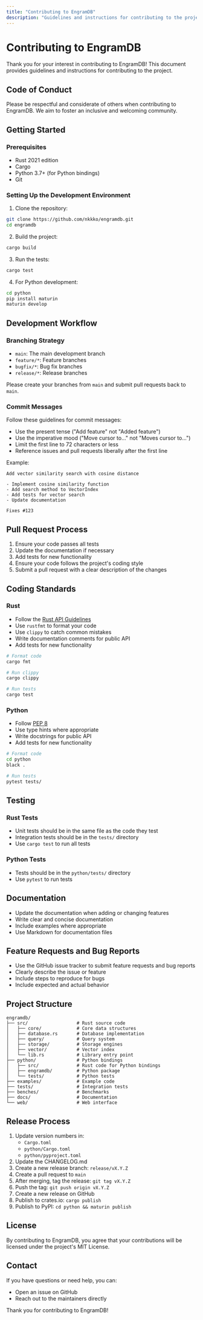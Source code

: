 ```yaml
---
title: "Contributing to EngramDB"
description: "Guidelines and instructions for contributing to the project"
---
```


# Contributing to EngramDB

Thank you for your interest in contributing to EngramDB! This document provides guidelines and instructions for contributing to the project.

## Code of Conduct

Please be respectful and considerate of others when contributing to EngramDB. We aim to foster an inclusive and welcoming community.

## Getting Started

### Prerequisites

- Rust 2021 edition
- Cargo
- Python 3.7+ (for Python bindings)
- Git

### Setting Up the Development Environment

1. Clone the repository:

```bash
git clone https://github.com/nkkko/engramdb.git
cd engramdb
```

2. Build the project:

```bash
cargo build
```

3. Run the tests:

```bash
cargo test
```

4. For Python development:

```bash
cd python
pip install maturin
maturin develop
```

## Development Workflow

### Branching Strategy

- `main`: The main development branch
- `feature/*`: Feature branches
- `bugfix/*`: Bug fix branches
- `release/*`: Release branches

Please create your branches from `main` and submit pull requests back to `main`.

### Commit Messages

Follow these guidelines for commit messages:

- Use the present tense ("Add feature" not "Added feature")
- Use the imperative mood ("Move cursor to..." not "Moves cursor to...")
- Limit the first line to 72 characters or less
- Reference issues and pull requests liberally after the first line

Example:
```
Add vector similarity search with cosine distance

- Implement cosine similarity function
- Add search method to VectorIndex
- Add tests for vector search
- Update documentation

Fixes #123
```

## Pull Request Process

1. Ensure your code passes all tests
2. Update the documentation if necessary
3. Add tests for new functionality
4. Ensure your code follows the project's coding style
5. Submit a pull request with a clear description of the changes

## Coding Standards

### Rust

- Follow the [Rust API Guidelines](https://rust-lang.github.io/api-guidelines/)
- Use `rustfmt` to format your code
- Use `clippy` to catch common mistakes
- Write documentation comments for public API
- Add tests for new functionality

```bash
# Format code
cargo fmt

# Run clippy
cargo clippy

# Run tests
cargo test
```

### Python

- Follow [PEP 8](https://www.python.org/dev/peps/pep-0008/)
- Use type hints where appropriate
- Write docstrings for public API
- Add tests for new functionality

```bash
# Format code
cd python
black .

# Run tests
pytest tests/
```

## Testing

### Rust Tests

- Unit tests should be in the same file as the code they test
- Integration tests should be in the `tests/` directory
- Use `cargo test` to run all tests

### Python Tests

- Tests should be in the `python/tests/` directory
- Use `pytest` to run tests

## Documentation

- Update the documentation when adding or changing features
- Write clear and concise documentation
- Include examples where appropriate
- Use Markdown for documentation files

## Feature Requests and Bug Reports

- Use the GitHub issue tracker to submit feature requests and bug reports
- Clearly describe the issue or feature
- Include steps to reproduce for bugs
- Include expected and actual behavior

## Project Structure

```
engramdb/
├── src/                  # Rust source code
│   ├── core/             # Core data structures
│   ├── database.rs       # Database implementation
│   ├── query/            # Query system
│   ├── storage/          # Storage engines
│   ├── vector/           # Vector index
│   └── lib.rs            # Library entry point
├── python/               # Python bindings
│   ├── src/              # Rust code for Python bindings
│   ├── engramdb/         # Python package
│   └── tests/            # Python tests
├── examples/             # Example code
├── tests/                # Integration tests
├── benches/              # Benchmarks
├── docs/                 # Documentation
└── web/                  # Web interface
```

## Release Process

1. Update version numbers in:
   - `Cargo.toml`
   - `python/Cargo.toml`
   - `python/pyproject.toml`
2. Update the CHANGELOG.md
3. Create a new release branch: `release/vX.Y.Z`
4. Create a pull request to `main`
5. After merging, tag the release: `git tag vX.Y.Z`
6. Push the tag: `git push origin vX.Y.Z`
7. Create a new release on GitHub
8. Publish to crates.io: `cargo publish`
9. Publish to PyPI: `cd python && maturin publish`

## License

By contributing to EngramDB, you agree that your contributions will be licensed under the project's MIT License.

## Contact

If you have questions or need help, you can:

- Open an issue on GitHub
- Reach out to the maintainers directly

Thank you for contributing to EngramDB!
